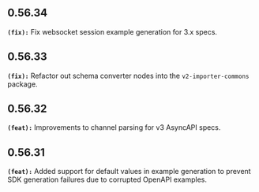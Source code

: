## 0.56.34
**`(fix):`** Fix websocket session example generation for 3.x specs.


## 0.56.33
**`(fix):`** Refactor out schema converter nodes into the `v2-importer-commons` package.


## 0.56.32
**`(feat):`** Improvements to channel parsing for v3 AsyncAPI specs.


## 0.56.31
**`(feat):`** Added support for default values in example generation to prevent SDK generation failures due to corrupted OpenAPI examples.


